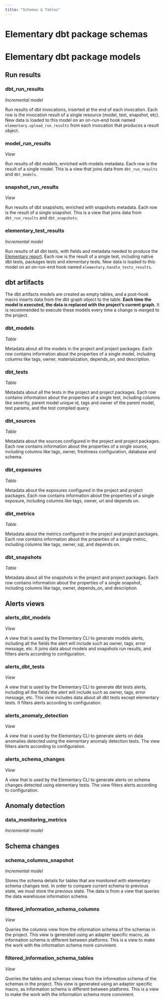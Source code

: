 ```yaml
---
title: "Schemas & Tables"
---
```


# Elementary dbt package schemas

# Elementary dbt package models

## Run results

### dbt_run_results 
*Incremental model*

Run results of dbt invocations, inserted at the end of each invocation.
Each row is the invocation result of a single resource (model, test, snapshot, etc).
New data is loaded to this model on an on-run-end hook named `elementary.upload_run_results` from each invocation that produces a result object.

### model_run_results 
*View*

Run results of dbt models, enriched with models metadata.
Each row is the result of a single model.
This is a view that joins data from `dbt_run_results` and `dbt_models`.

### snapshot_run_results
*View*

Run results of dbt snapshots, enriched with snapshots metadata.
Each row is the result of a single snapshot.
This is a view that joins data from `dbt_run_results` and `dbt_snapshots`.

### elementary_test_results
*Incremental model*

Run results of all dbt tests, with fields and metadata needed to produce the [Elementary report](../understand-elementary/elementary-report-ui). 
Each row is the result of a single test, including native dbt tests, packages tests and elementary tests.
New data is loaded to this model on an on-run-end hook named `elementary.handle_tests_results`.


## dbt artifacts

The dbt artifacts models are created as empty tables, and a post-hook macro inserts data from the dbt graph object to the table.
**Each time the model is executed, the data is replaced with the project’s current graph.**
It is recommended to execute these models every time a change is merged to the project.

### dbt_models
*Table*

Metadata about all the models in the project and project packages. 
Each row contains information about the properties of a single model, including columns like tags, owner, materialization, depends_on, and description.

### dbt_tests
*Table*

Metadata about all the tests in the project and project packages.
Each row contains information about the properties of a single test, including columns like severity, parent model unique id, tags and owner of the parent model, test params, and the test compiled query.

### dbt_sources
*Table*

Metadata about the sources configured in the project and project packages. 
Each row contains information about the properties of a single source, including columns like tags, owner, freshness configuration, database and schema.

### dbt_exposures
*Table*

Metadata about the exposures configured in the project and project packages. 
Each row contains information about the properties of a single exposure, including columns like tags, owner, url and depends on.

### dbt_metrics
*Table*

Metadata about the metrics configured in the project and project packages. 
Each row contains information about the properties of a single metric, including columns like tags, owner, sql, and depends on.

### dbt_snapshots
*Table*

Metadata about all the snapshots in the project and project packages.
Each row contains information about the properties of a single snapshot, including columns like tags, owner, depends_on, and description.


## Alerts views

### alerts_dbt_models
*View*

A view that is used by the Elementary CLI to generate models alerts, including all the fields the alert will include such as owner, tags, error message, etc.
It joins data about models and snapshots run results, and filters alerts according to configuration.

### alerts_dbt_tests
*View*

A view that is used by the Elementary CLI to generate dbt tests alerts, including all the fields the alert will include such as owner, tags, error message, etc.
This view includes data about all dbt tests except elementary tests.
It filters alerts according to configuration.

### alerts_anomaly_detection
*View*

A view that is used by the Elementary CLI to generate alerts on data anomalies detected using the elementary anomaly detection tests.
The view filters alerts according to configuration.

### alerts_schema_changes
*View*

A view that is used by the Elementary CLI to generate alerts on schema changes detected using elementary tests.
The view filters alerts according to configuration.

## Anomaly detection

### data_monitoring_metrics
*Incremental model*


## Schema changes

### schema_columns_snapshot
*Incremental model*

Stores the schema details for tables that are monitored with elementary schema changes test.
In order to compare current schema to previous state, we must store the previous state.
The data is from a view that queries the data warehouse information schema.

### filtered_information_schema_columns
*View*

Queries the columns view from the information schema of the schemas in the project.
This view is generated using an adapter specific macro, as information schema is different between platforms.
This is a view to make the work with the information schema more convinient.

### filtered_information_schema_tables
*View*

Queries the tables and schemas views from the information schema of the schemas in the project.
This view is generated using an adapter specific macro, as information schema is different between platforms.
This is a view to make the work with the information schema more convinient.

